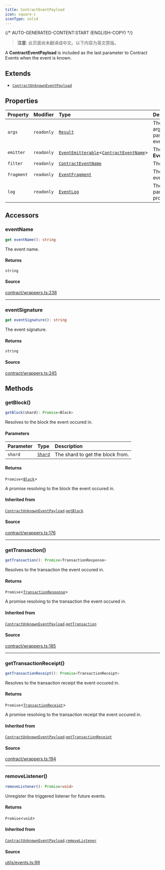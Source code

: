 ```yaml
---
title: ContractEventPayload
icon: square-c
iconType: solid
---
```


{/* AUTO-GENERATED-CONTENT:START (ENGLISH-COPY) */}

> **注意**: 此页面尚未翻译成中文。以下内容为英文原版。

A **ContractEventPayload** is included as the last parameter to Contract Events when the event is known.

## Extends

- [`ContractUnknownEventPayload`](/cn/sdk/content/classes/ContractUnknownEventPayload)

## Properties

| Property | Modifier | Type | Description | Overrides | Inherited from |
| :------ | :------ | :------ | :------ | :------ | :------ |
| `args` | `readonly` | [`Result`](/cn/sdk/content/classes/Result) | The parsed arguments passed to the event by `emit`. | - | - |
| `emitter` | `readonly` | [`EventEmitterable`](/cn/sdk/content/interfaces/EventEmitterable)\<[`ContractEventName`](/cn/sdk/content/type-aliases/ContractEventName)\> | The **EventEmitterable**. | [`ContractUnknownEventPayload`](/cn/sdk/content/classes/ContractUnknownEventPayload).`emitter` | [`ContractUnknownEventPayload`](/cn/sdk/content/classes/ContractUnknownEventPayload).`emitter` |
| `filter` | `readonly` | [`ContractEventName`](/cn/sdk/content/type-aliases/ContractEventName) | The event filter. | [`ContractUnknownEventPayload`](/cn/sdk/content/classes/ContractUnknownEventPayload).`filter` | [`ContractUnknownEventPayload`](/cn/sdk/content/classes/ContractUnknownEventPayload).`filter` |
| `fragment` | `readonly` | [`EventFragment`](/cn/sdk/content/classes/EventFragment) | The matching event. | - | - |
| `log` | `readonly` | [`EventLog`](/cn/sdk/content/classes/EventLog) | The log, with parsed properties. | [`ContractUnknownEventPayload`](/cn/sdk/content/classes/ContractUnknownEventPayload).`log` | [`ContractUnknownEventPayload`](/cn/sdk/content/classes/ContractUnknownEventPayload).`log` |

## Accessors

### eventName

```ts
get eventName(): string
```

The event name.

#### Returns

`string`

#### Source

[contract/wrappers.ts:238](https://github.com/dominant-strategies/quais.js/blob/c1c12d43f9d34c6baad2b0542bd6d0acd6fefcbf/src/contract/wrappers.ts#L238)

***

### eventSignature

```ts
get eventSignature(): string
```

The event signature.

#### Returns

`string`

#### Source

[contract/wrappers.ts:245](https://github.com/dominant-strategies/quais.js/blob/c1c12d43f9d34c6baad2b0542bd6d0acd6fefcbf/src/contract/wrappers.ts#L245)

## Methods

### getBlock()

```ts
getBlock(shard): Promise<Block>
```

Resolves to the block the event occured in.

#### Parameters

| Parameter | Type | Description |
| :------ | :------ | :------ |
| `shard` | [`Shard`](/cn/sdk/content/enumerations/Shard) | The shard to get the block from. |

#### Returns

`Promise`\<[`Block`](/cn/sdk/content/classes/Block)\>

A promise resolving to the block the event occured in.

#### Inherited from

[`ContractUnknownEventPayload`](/cn/sdk/content/classes/ContractUnknownEventPayload).[`getBlock`](/cn/sdk/content/classes/ContractUnknownEventPayload#getblock)

#### Source

[contract/wrappers.ts:176](https://github.com/dominant-strategies/quais.js/blob/c1c12d43f9d34c6baad2b0542bd6d0acd6fefcbf/src/contract/wrappers.ts#L176)

***

### getTransaction()

```ts
getTransaction(): Promise<TransactionResponse>
```

Resolves to the transaction the event occured in.

#### Returns

`Promise`\<[`TransactionResponse`](/cn/sdk/content/type-aliases/TransactionResponse)\>

A promise resolving to the transaction the event occured in.

#### Inherited from

[`ContractUnknownEventPayload`](/cn/sdk/content/classes/ContractUnknownEventPayload).[`getTransaction`](/cn/sdk/content/classes/ContractUnknownEventPayload#gettransaction)

#### Source

[contract/wrappers.ts:185](https://github.com/dominant-strategies/quais.js/blob/c1c12d43f9d34c6baad2b0542bd6d0acd6fefcbf/src/contract/wrappers.ts#L185)

***

### getTransactionReceipt()

```ts
getTransactionReceipt(): Promise<TransactionReceipt>
```

Resolves to the transaction receipt the event occured in.

#### Returns

`Promise`\<[`TransactionReceipt`](/cn/sdk/content/classes/TransactionReceipt)\>

A promise resolving to the transaction receipt the event occured in.

#### Inherited from

[`ContractUnknownEventPayload`](/cn/sdk/content/classes/ContractUnknownEventPayload).[`getTransactionReceipt`](/cn/sdk/content/classes/ContractUnknownEventPayload#gettransactionreceipt)

#### Source

[contract/wrappers.ts:194](https://github.com/dominant-strategies/quais.js/blob/c1c12d43f9d34c6baad2b0542bd6d0acd6fefcbf/src/contract/wrappers.ts#L194)

***

### removeListener()

```ts
removeListener(): Promise<void>
```

Unregister the triggered listener for future events.

#### Returns

`Promise`\<`void`\>

#### Inherited from

[`ContractUnknownEventPayload`](/cn/sdk/content/classes/ContractUnknownEventPayload).[`removeListener`](/cn/sdk/content/classes/ContractUnknownEventPayload#removelistener)

#### Source

[utils/events.ts:99](https://github.com/dominant-strategies/quais.js/blob/c1c12d43f9d34c6baad2b0542bd6d0acd6fefcbf/src/utils/events.ts#L99)
